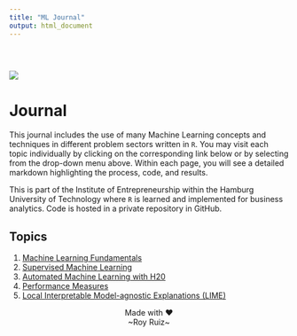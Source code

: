 ```yaml
---
title: "ML Journal"
output: html_document
---
```


<div style="padding-top: 30px;"></div>

![](images/logo.png)

# **Journal**

This journal includes the use of many Machine Learning concepts and techniques in different problem sectors written in `R`. You may visit each topic individually by clicking on the corresponding link below or by selecting from the drop-down menu above. Within each page, you will see a detailed markdown highlighting the process, code, and results.

This is part of the Institute of Entrepreneurship within the Hamburg University of Technology where `R` is learned and implemented for business analytics. Code is hosted in a private repository in GitHub.

## Topics
<ol>
<li>[Machine Learning Fundamentals](https://tuhhstartupengineers.github.io/ml_journal-royruiz/5e01119318c9a8ebe0a0dbe4417d069d600e8557/01_ml_fund.html)</li>
<li>[Supervised Machine Learning](https://tuhhstartupengineers.github.io/ml_journal-royruiz/5e01119318c9a8ebe0a0dbe4417d069d600e8557/02_ml_sup.html)</li>
<li>[Automated Machine Learning with H20](https://tuhhstartupengineers.github.io/ml_journal-royruiz/5e01119318c9a8ebe0a0dbe4417d069d600e8557/03_ml_aut.html)</li>
<li>[Performance Measures](https://tuhhstartupengineers.github.io/ml_journal-royruiz/5e01119318c9a8ebe0a0dbe4417d069d600e8557/04_perf_meas.html)</li>
<li>[Local Interpretable Model-agnostic Explanations (LIME)](https://tuhhstartupengineers.github.io/ml_journal-royruiz/5e01119318c9a8ebe0a0dbe4417d069d600e8557/05_lime.html)</li>
</ol>

<center>Made with &hearts;<br />~Roy Ruiz~</center>